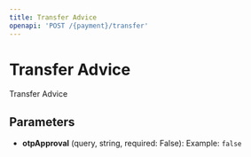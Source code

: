 ```yaml
---
title: Transfer Advice
openapi: 'POST /{payment}/transfer'
---
```


# Transfer Advice

Transfer Advice

## Parameters

- **otpApproval** (query, string, required: False): Example: `false`

